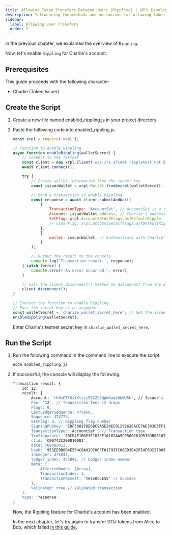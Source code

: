 ```yaml
---
title: Allowing Token Transfers Between Users (Rippling) | XRPL Development in JavaScript Level 1
description: Introducing the methods and mechanisms for allowing token transfers between users using trust lines as part of the Level 1 curriculum for developing XRPL in JavaScript.
sidebar:
  label: Allowing User Transfers
  order: 7
---
```



In the previous chapter, we explained the overview of `Rippling`.

Now, let's enable `Rippling` for Charlie's account.

## Prerequisites

This guide proceeds with the following character:

- Charlie (Token Issuer)

## Create the Script

<Steps>

1. Create a new file named enabled_rippling.js in your project directory.
2. Paste the following code into enabled_rippling.js.

    ```javascript
    const xrpl = require('xrpl');

    // Function to enable Rippling
    async function enableRippling(walletSecret) {
        // Connect to the Testnet
        const client = new xrpl.Client('wss://s.altnet.rippletest.net:51233');
        await client.connect();

        try {
            // Create wallet information from the secret key
            const issuerWallet = xrpl.Wallet.fromSecret(walletSecret);

            // Send a transaction to enable Rippling
            const response = await client.submitAndWait(
                {
                    TransactionType: 'AccountSet', // AccountSet is a transaction to modify account settings
                    Account: issuerWallet.address, // Charlie's address
                    SetFlag: xrpl.AccountSetAsfFlags.asfDefaultRipple, // Enable Rippling
                    // ClearFlag: xrpl.AccountSetAsfFlags.asfDefaultRipple, // To clear the flag
                },
                {
                    wallet: issuerWallet, // Authenticate with Charlie's wallet
                }
            );

            // Output the result to the console
            console.log('Transaction result:', response);
        } catch (error) {
            console.error('An error occurred:', error);
        }

        // Call the client.disconnect() method to disconnect from the server
        client.disconnect();
    }

    // Execute the function to enable Rippling
    // Pass the secret key as an argument
    const walletSecret = 'charlie_wallet_secret_here'; // Set the issuer's address (Charlie)
    enableRippling(walletSecret);
    ```

    Enter Charlie's testnet secret key in `charlie_wallet_secret_here`.
</Steps>

## Run the Script

<Steps>

1. Run the following command in the command line to execute the script.

    ```bash
    node enabled_rippling.js
    ```

2. If successful, the console will display the following.

    ```bash
    Transaction result: {
        id: 12,
        result: {
            Account: 'rh8xETfGs1Ktizj9EXZb5QpW4aqk8bWUSU', // Issuer's address (Charlie)
            Fee: '12', // Transaction fee: 12 drops
            Flags: 0,
            LastLedgerSequence: 475860,
            Sequence: 473777,
            SetFlag: 8, // Rippling flag number
            SigningPubKey: 'EDF36017DE68C9A5E24ECB129161EACE7AE303E3FF151FF71E1160B0EEA6B8074F',
            TransactionType: 'AccountSet', // Transaction type
            TxnSignature: '50CE4E1BDE3F1D5EE10162AA5CE500261D535DB08167AB49281C8C5A41C7EEBB1FE7E5597E30CF575FE8C030B4D10AAD78CD3FC21F7BDD27285FCC138539DE04',
            ctid: 'C00742C200010001',
            date: 768405413,
            hash: '953EE8B004E554C8A82D700FF017937C06ED3B42FE4F6D227803A16E83247F31', // Hash value
            inLedger: 475842,
            ledger_index: 475842, // Ledger index number
            meta: {
                AffectedNodes: [Array],
                TransactionIndex: 1,
                TransactionResult: 'tesSUCCESS' // Success
            },
            validated: true // Validated transaction
        },
        type: 'response'
    }
    ```

    Now, the Rippling feature for Charlie's account has been enabled.

    In the next chapter, let's try again to transfer DOJ tokens from Alice to Bob, which failed [in this guide](/beginners/javascript/failure-payment/).
</Steps>


